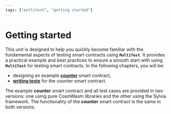 ```yaml
---
tags: ["multitest", "getting started"]
---
```



# Getting started

This unit is designed to help you quickly become familiar with the fundamental aspects of testing
smart contracts using **`MultiTest`**. It provides a practical example and best practices to ensure
a smooth start with using **`MultiTest`** for testing smart contracts. In the following chapters,
you will be:

- designing an example [**counter**](getting-started/counter.mdx) smart contract,
- [**writing tests**](getting-started/writing-tests.mdx) for the counter smart contract.

The example **counter** smart contract and all test cases are provided in two versions: one using
pure CosmWasm libraries and the other using the Sylvia framework. The functionality of the
**counter** smart contract is the same in both versions.

<Cards>
  <Cards.Card title="Counter" href="getting-started/counter" icon="" children="" />
  <Cards.Card title="Writing tests" href="getting-started/writing-tests" icon="" children="" />
</Cards>
